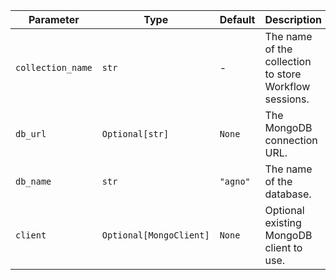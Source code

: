 | Parameter         | Type                    | Default  | Description                                            |
| ----------------- | ----------------------- | -------- | ------------------------------------------------------ |
| `collection_name` | `str`                   | -        | The name of the collection to store Workflow sessions. |
| `db_url`          | `Optional[str]`         | `None`   | The MongoDB connection URL.                            |
| `db_name`         | `str`                   | `"agno"` | The name of the database.                              |
| `client`          | `Optional[MongoClient]` | `None`   | Optional existing MongoDB client to use.               |
